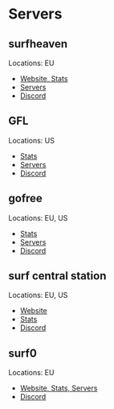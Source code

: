 # Servers

## surfheaven

Locations: EU

- [Website, Stats](https://surfheaven.eu/)
- [Servers](https://surfheaven.eu/servers/)
- [Discord](https://discord.gg/GW2X5fJ)

## GFL

Locations: US

- [Stats](https://surf.gflclan.com/)
- [Servers](https://gflclan.com/index.php?app=gflcore)
- [Discord](https://discord.gg/gfl)

## gofree

Locations: EU, US

- [Stats](https://stats.go-free.info/)
- [Servers](https://stats.go-free.info/servers)
- [Discord](https://discord.gg/AdRxXCA)

## surf central station

Locations: EU, US

- [Website](https://www.surfcentralstation.com/)
- [Stats](https://surfcentralstation.com/stats/)
- [Discord](https://discord.gg/b9jpYTuwnc)

## surf0

Locations: EU

- [Website, Stats, Servers](https://surf0.net/)
- [Discord](https://discord.gg/gNUsvEuZ3d)
